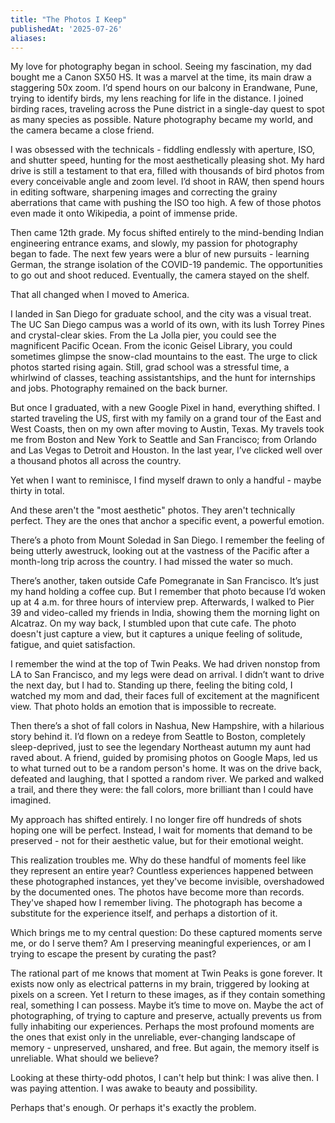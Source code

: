 ```yaml
---
title: "The Photos I Keep"
publishedAt: '2025-07-26'
aliases:
---
```

My love for photography began in school. Seeing my fascination, my dad bought me a Canon SX50 HS. It was a marvel at the time, its main draw a staggering 50x zoom. I’d spend hours on our balcony in Erandwane, Pune, trying to identify birds, my lens reaching for life in the distance. I joined birding races, traveling across the Pune district in a single-day quest to spot as many species as possible. Nature photography became my world, and the camera became a close friend. 

I was obsessed with the technicals - fiddling endlessly with aperture, ISO, and shutter speed, hunting for the most aesthetically pleasing shot. My hard drive is still a testament to that era, filled with thousands of bird photos from every conceivable angle and zoom level. I’d shoot in RAW, then spend hours in editing software, sharpening images and correcting the grainy aberrations that came with pushing the ISO too high. A few of those photos even made it onto Wikipedia, a point of immense pride.

Then came 12th grade. My focus shifted entirely to the mind-bending Indian engineering entrance exams, and slowly, my passion for photography began to fade. The next few years were a blur of new pursuits - learning German, the strange isolation of the COVID-19 pandemic. The opportunities to go out and shoot reduced. Eventually, the camera stayed on the shelf.

That all changed when I moved to America.

I landed in San Diego for graduate school, and the city was a visual treat. The UC San Diego campus was a world of its own, with its lush Torrey Pines and crystal-clear skies. From the La Jolla pier, you could see the magnificent Pacific Ocean. From the iconic Geisel Library, you could sometimes glimpse the snow-clad mountains to the east. The urge to click photos started rising again. Still, grad school was a stressful time, a whirlwind of classes, teaching assistantships, and the hunt for internships and jobs. Photography remained on the back burner.

But once I graduated, with a new Google Pixel in hand, everything shifted. I started traveling the US, first with my family on a grand tour of the East and West Coasts, then on my own after moving to Austin, Texas. My travels took me from Boston and New York to Seattle and San Francisco; from Orlando and Las Vegas to Detroit and Houston. In the last year, I’ve clicked well over a thousand photos all across the country.

Yet when I want to reminisce, I find myself drawn to only a handful - maybe thirty in total.

And these aren't the "most aesthetic" photos. They aren't technically perfect. They are the ones that anchor a specific event, a powerful emotion.

There’s a photo from Mount Soledad in San Diego. I remember the feeling of being utterly awestruck, looking out at the vastness of the Pacific after a month-long trip across the country. I had missed the water so much.

There’s another, taken outside Cafe Pomegranate in San Francisco. It’s just my hand holding a coffee cup. But I remember that photo because I’d woken up at 4 a.m. for three hours of interview prep. Afterwards, I walked to Pier 39 and video-called my friends in India, showing them the morning light on Alcatraz. On my way back, I stumbled upon that cute cafe. The photo doesn't just capture a view, but it captures a unique feeling of solitude, fatigue, and quiet satisfaction.

I remember the wind at the top of Twin Peaks. We had driven nonstop from LA to San Francisco, and my legs were dead on arrival. I didn’t want to drive the next day, but I had to. Standing up there, feeling the biting cold, I watched my mom and dad, their faces full of excitement at the magnificent view. That photo holds an emotion that is impossible to recreate.

Then there’s a shot of fall colors in Nashua, New Hampshire, with a hilarious story behind it. I’d flown on a redeye from Seattle to Boston, completely sleep-deprived, just to see the legendary Northeast autumn my aunt had raved about. A friend, guided by promising photos on Google Maps, led us to what turned out to be a random person's home. It was on the drive back, defeated and laughing, that I spotted a random river. We parked and walked a trail, and there they were: the fall colors, more brilliant than I could have imagined.

My approach has shifted entirely. I no longer fire off hundreds of shots hoping one will be perfect. Instead, I wait for moments that demand to be preserved - not for their aesthetic value, but for their emotional weight.

This realization troubles me. Why do these handful of moments feel like they represent an entire year? Countless experiences happened between these photographed instances, yet they've become invisible, overshadowed by the documented ones. The photos have become more than records. They've shaped how I remember living. The photograph has become a substitute for the experience itself, and perhaps a distortion of it.

Which brings me to my central question: Do these captured moments serve me, or do I serve them? Am I preserving meaningful experiences, or am I trying to escape the present by curating the past?

The rational part of me knows that moment at Twin Peaks is gone forever. It exists now only as electrical patterns in my brain, triggered by looking at pixels on a screen. Yet I return to these images, as if they contain something real, something I can possess. Maybe it’s time to move on. Maybe the act of photographing, of trying to capture and preserve, actually prevents us from fully inhabiting our experiences. Perhaps the most profound moments are the ones that exist only in the unreliable, ever-changing landscape of memory - unpreserved, unshared, and free. But again, the memory itself is unreliable. What should we believe?

Looking at these thirty-odd photos, I can't help but think: I was alive then. I was paying attention. I was awake to beauty and possibility.

Perhaps that's enough. Or perhaps it's exactly the problem.